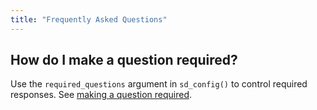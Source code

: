 ```yaml
---
title: "Frequently Asked Questions"
---
```


## How do I make a question required?

Use the `required_questions` argument in `sd_config()` to control required responses.
See [making a question required](config.qmd#required-responses).

